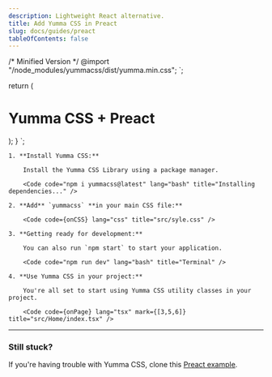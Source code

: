 ```yaml
---
description: Lightweight React alternative.
title: Add Yumma CSS in Preact
slug: docs/guides/preact
tableOfContents: false
---
```


/* Minified Version */
@import "/node_modules/yummacss/dist/yumma.min.css";
`;

  return (
    <div class="h-1/1 ins">
      <h1 class="fs-xxl fw-500 tc-pink">Yumma CSS + Preact</h1>
    </div>
  );
}
`;

<Steps>

    1. **Install Yumma CSS:**

        Install the Yumma CSS Library using a package manager.

        <Code code="npm i yummacss@latest" lang="bash" title="Installing dependencies..." />

    2. **Add** `yummacss` **in your main CSS file:**

        <Code code={onCSS} lang="css" title="src/syle.css" />

    3. **Getting ready for development:**

        You can also run `npm start` to start your application.

        <Code code="npm run dev" lang="bash" title="Terminal" />

    4. **Use Yumma CSS in your project:**

        You're all set to start using Yumma CSS utility classes in your project.

        <Code code={onPage} lang="tsx" mark={[3,5,6]} title="src/Home/index.tsx" />

</Steps>

---

### Still stuck?

If you're having trouble with Yumma CSS, clone this [Preact example](https://github.com/yumma-lib/preact-yummacss-example.git).

<Code
  code="git clone https://github.com/yumma-lib/preact-yummacss-example.git"
  lang="bash"
  title="Cloning repository..."
/>
